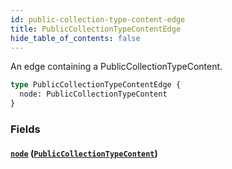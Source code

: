 ```yaml
---
id: public-collection-type-content-edge
title: PublicCollectionTypeContentEdge
hide_table_of_contents: false
---
```



An edge containing a PublicCollectionTypeContent.

```graphql
type PublicCollectionTypeContentEdge {
  node: PublicCollectionTypeContent
}
```


### Fields

#### [`node`](#) ([`PublicCollectionTypeContent`](/demand/api/graphql-storefront/reference/objects/public-collection-type-content))






